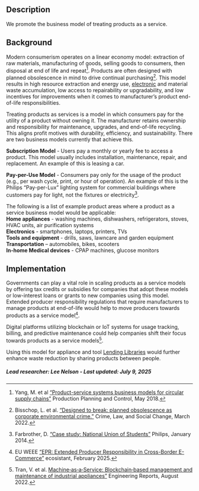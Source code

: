 

## Description
We promote the business model of treating products as a service.

## Background
Modern consumerism operates on a linear economy model: extraction of  raw materials, manufacturing of  goods, selling goods to consumers, then disposal at end of life and repeat[^"5"]. Products are often designed with planned obsolescence in mind to drive continual purchasing[^"1"]. This model results in high resource extraction and energy use, [electronic]( https://www.urbancruiseship.org/waste/hazardous_waste/ewaste) and material waste accumulation, low access to repairability or upgradability, and low incentives for improvements when it comes to manufacturer’s product end-of-life responsibilities.

Treating products as services is a model in which consumers pay for the utility of a product without owning it. The manufacturer retains ownership and responsibility for maintenance, upgrades, and end-of-life recycling. This aligns profit motives with durability, efficiency, and sustainability. There are two business models currently that achieve this.

<b>Subscription Model</b> - Users pay a monthly or yearly fee to access a product. This model usually includes installation, maintenance, repair, and replacement. An example of this is leasing a car.

<b>Pay-per-Use Model</b> - Consumers pay only for the usage of the product (e.g., per wash cycle, print, or hour of operation). An example of this is the Philips “Pay-per-Lux” lighting system for commercial buildings where customers pay for light, not the fixtures or electricity[^"2"].

The following is a list of example product areas where a product as a service business model would be applicable:  
<b>Home appliances</b> - washing machines, dishwashers, refrigerators, stoves, HVAC units, air purification systems  
<b>Electronics</b> - smartphones, laptops, printers, TVs  
<b>Tools and equipment</b> - drills, saws, lawncare and garden equipment  
<b>Transportation</b> – automobiles, bikes, scooters  
<b>In-home Medical devices</b> - CPAP machines, glucose monitors  

## Implementation
Governments can play a vital role in scaling products as a service models by offering tax credits or subsidies for companies that adopt these models or low-interest loans or grants to new companies using this model. Extended producer responsibility regulations that require manufacturers to manage products at end-of-life would help to move producers towards products as a service model[^"3"]. 

Digital platforms utilizing blockchain or IoT systems for usage tracking, billing, and predictive maintenance could help companies shift their focus towards products as a service models[^"4"].

Using this model for appliance and tool [Lending Libraries]( https://www.urbancruiseship.org/waste/material_reduction) would further enhance waste reduction by sharing products between people.

##### Lead researcher: Lee Nelson - Last updated: July 9, 2025

[^"1"]: Bisschop, L. et al. [“Designed to break: planned obsolescence as corporate environmental crime.”]( https://doi.org/10.1007/s10611-022-10023-4) Crime, Law, and Social Change, March 2022.

[^"2"]: Farbrother, D. [“Case study: National Union of Students”]( https://images.philips.com/is/content/PhilipsConsumer/PDFDownloads/United%20Kingdom/CALI20160201_001-UPD-en_GB-CaseStudy_NUS_UK.pdf) Philips, January 2014.

[^"3"]: EU WEEE [“EPR: Extended Producer Responsibility in Cross-Border E-Commerce”]( https://www.ecosistant.eu/en/epr-extended-producer-responsibility-ecommerce/) ecosistant, February 2025.

[^"4"]: Tran, V. et al. [Machine‐as‐a‐Service: Blockchain‐based management and maintenance of industrial appliances”]( http://dx.doi.org/10.1002/eng2.12567) Engineering Reports, August 2022.

[^"5"]: Yang, M. et al [“Product-service systems business models for circular supply chains”]( https://doi.org/10.1080/09537287.2018.1449247) Production Planning and Control, May 2018.
